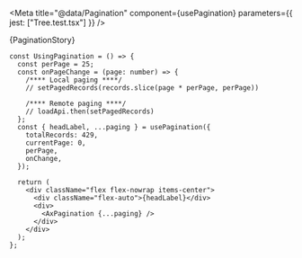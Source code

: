 
<Meta
  title="@data/Pagination"
  component={usePagination}
  parameters={{ jest: ["Tree.test.tsx"] }}
/>

<Title>Pagination</Title>

<Canvas>
  <Story name="Pagination">{PaginationStory}</Story>
</Canvas>

```tsx
const UsingPagination = () => {
  const perPage = 25;
  const onPageChange = (page: number) => {
    /**** Local paging ****/
    // setPagedRecords(records.slice(page * perPage, perPage))

    /**** Remote paging ****/
    // loadApi.then(setPagedRecords)
  };
  const { headLabel, ...paging } = usePagination({
    totalRecords: 429,
    currentPage: 0,
    perPage,
    onChange,
  });

  return (
    <div className="flex flex-nowrap items-center">
      <div className="flex-auto">{headLabel}</div>
      <div>
        <AxPagination {...paging} />
      </div>
    </div>
  );
};
```

<ArgsTable sort="requiredFirst" of={usePagination} />
